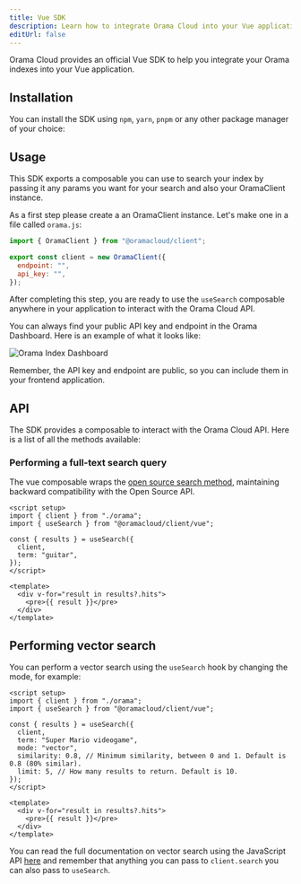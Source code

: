 ```yaml
---
title: Vue SDK
description: Learn how to integrate Orama Cloud into your Vue application.
editUrl: false
---
```


Orama Cloud provides an official Vue SDK to help you integrate your Orama indexes into your Vue application.

## Installation

You can install the SDK using `npm`, `yarn`, `pnpm` or any other package manager of your choice:

<Install pkg="@oramacloud/client" />

## Usage

This SDK exports a composable you can use to search your index by passing it any params you want for your search and also your OramaClient instance.

As a first step please create a an OramaClient instance. Let's make one in a file called `orama.js`:

```js
import { OramaClient } from "@oramacloud/client";

export const client = new OramaClient({
  endpoint: "",
  api_key: "",
});
```

After completing this step, you are ready to use the `useSearch` composable anywhere in your application to interact with the Orama Cloud API.

You can always find your public API key and endpoint in the Orama Dashboard. Here is an example of what it looks like:

<img
  src='/cloud/guides/javascript-sdk/orama-api-key.png'
  alt='Orama Index Dashboard'
/>

Remember, the API key and endpoint are public, so you can include them in your frontend application.

## API

The SDK provides a composable to interact with the Orama Cloud API. Here is a list of all the methods available:

### Performing a full-text search query

The vue composable wraps the [open source search method](/open-source/usage/search/introduction), maintaining backward compatibility with the Open Source API.

```vue
<script setup>
import { client } from "./orama";
import { useSearch } from "@oramacloud/client/vue";

const { results } = useSearch({
  client,
  term: "guitar",
});
</script>

<template>
  <div v-for="result in results?.hits">
    <pre>{{ result }}</pre>
  </div>
</template>
```

## Performing vector search

You can perform a vector search using the `useSearch` hook by changing the mode, for example:

```vue
<script setup>
import { client } from "./orama";
import { useSearch } from "@oramacloud/client/vue";

const { results } = useSearch({
  client,
  term: "Super Mario videogame",
  mode: "vector",
  similarity: 0.8, // Minimum similarity, between 0 and 1. Default is 0.8 (80% similar).
  limit: 5, // How many results to return. Default is 10.
});
</script>

<template>
  <div v-for="result in results?.hits">
    <pre>{{ result }}</pre>
  </div>
</template>
```

You can read the full documentation on vector search using the JavaScript API [here](/cloud/performing-search/vector-search) and remember that anything you can pass to `client.search` you can also pass to `useSearch`.
